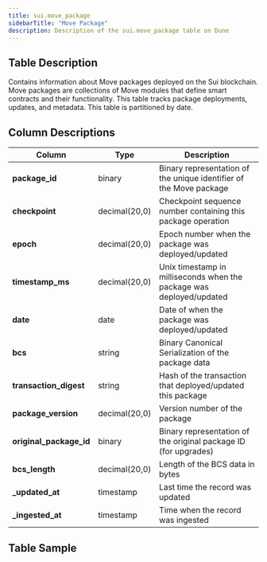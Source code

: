 ```yaml
---
title: sui.move_package
sidebarTitle: "Move Package"
description: Description of the sui.move_package table on Dune
---
```


## Table Description
Contains information about Move packages deployed on the Sui blockchain. Move packages are collections of Move modules that define smart contracts and their functionality. This table tracks package deployments, updates, and metadata. This table is partitioned by date.

## Column Descriptions

| **Column** | **Type** | **Description** |
|------------|----------|-----------------|
| **package_id** | binary | Binary representation of the unique identifier of the Move package |
| **checkpoint** | decimal(20,0) | Checkpoint sequence number containing this package operation |
| **epoch** | decimal(20,0) | Epoch number when the package was deployed/updated |
| **timestamp_ms** | decimal(20,0) | Unix timestamp in milliseconds when the package was deployed/updated |
| **date** | date | Date of when the package was deployed/updated |
| **bcs** | string | Binary Canonical Serialization of the package data |
| **transaction_digest** | string | Hash of the transaction that deployed/updated this package |
| **package_version** | decimal(20,0) | Version number of the package |
| **original_package_id** | binary | Binary representation of the original package ID (for upgrades) |
| **bcs_length** | decimal(20,0) | Length of the BCS data in bytes |
| **_updated_at** | timestamp | Last time the record was updated |
| **_ingested_at** | timestamp | Time when the record was ingested |

## Table Sample


<TableSample tableSchema="sui" tableName="move_package" />
